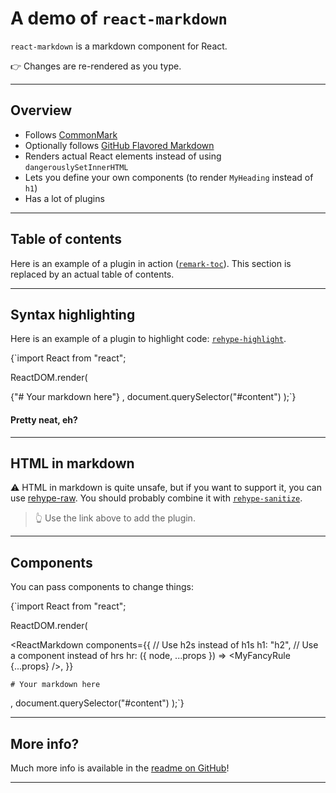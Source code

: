 
# A demo of `react-markdown`

`react-markdown` is a markdown component for React.

👉 Changes are re-rendered as you type.

---

## Overview

- Follows [CommonMark](https://commonmark.org)
- Optionally follows [GitHub Flavored Markdown](https://github.github.com/gfm/)
- Renders actual React elements instead of using `dangerouslySetInnerHTML`
- Lets you define your own components (to render `MyHeading` instead of `h1`)
- Has a lot of plugins

---

## Table of contents

Here is an example of a plugin in action
([`remark-toc`](https://github.com/remarkjs/remark-toc)).
This section is replaced by an actual table of contents.

---

## Syntax highlighting

Here is an example of a plugin to highlight code:
[`rehype-highlight`](https://github.com/rehypejs/rehype-highlight).

<SyntaxHighlighter language="javascript" style={a11yDark}>
{`import React from "react";

ReactDOM.render(

  <ReactMarkdown rehypePlugins={[rehypeHighlight]}>
    {"# Your markdown here"}
  </ReactMarkdown>,
  document.querySelector("#content")
);`}
</SyntaxHighlighter>

#### Pretty neat, eh?

---

## HTML in markdown

⚠️ HTML in markdown is quite unsafe, but if you want to support it, you can
use [rehype-raw](https://github.com/rehypejs/rehype-raw).
You should probably combine it with
[`rehype-sanitize`](https://github.com/rehypejs/rehype-sanitize).

<blockquote>👆 Use the link above to add the plugin.</blockquote>

---

## Components

You can pass components to change things:

<SyntaxHighlighter 
        language="javascript" 
        style={a11yDark}>

{`import React from "react";

ReactDOM.render(

  <ReactMarkdown
    components={{
      // Use h2s instead of h1s
      h1: "h2",
      // Use a component instead of hrs
      hr: ({ node, ...props }) => <MyFancyRule {...props} />,
    }}
  >
    # Your markdown here
  </ReactMarkdown>,
  document.querySelector("#content")
);`}
</SyntaxHighlighter>

---

## More info?

Much more info is available in the
[readme on GitHub](https://github.com/remarkjs/react-markdown)!

---
